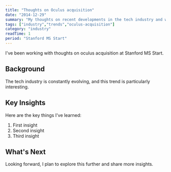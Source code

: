 ```yaml
---
title: "Thoughts on Oculus acquisition"
date: "2014-12-29"
summary: "My thoughts on recent developments in the tech industry and what they mean for developers."
tags: ["industry","trends","oculus-acquisition"]
category: "industry"
readTime: 1
period: "Stanford MS Start"
---
```


I've been working with thoughts on oculus acquisition at Stanford MS Start.

## Background

The tech industry is constantly evolving, and this trend is particularly interesting.

## Key Insights

Here are the key things I've learned:

1. First insight
2. Second insight
3. Third insight

## What's Next

Looking forward, I plan to explore this further and share more insights.

